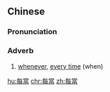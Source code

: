 {{also|每当}}
==Chinese==
{{zh-forms|s=每当}}

===Pronunciation===
{{zh-pron
|m=měidāng
|c=mui5 dong1
|cat=adv
}}

===Adverb===
{{zh-adv}}

# [[whenever]], [[every time]] (when)

[[hu:每當]]
[[chr:每當]]
[[zh:每當]]